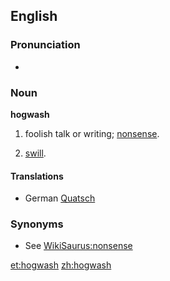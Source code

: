 ==English==

===Pronunciation===
*{{audio|en-us-hogwash.ogg|Audio (US)}}

===Noun===
'''hogwash'''

# {{slang}} foolish talk or writing; [[nonsense]].
# [[swill]].

====Translations====
{{trans-top|nonsense}}
*German [[Quatsch]] {{m}}
{{trans-mid}}
{{trans-bottom}}

===Synonyms===
*See [[WikiSaurus:nonsense]]

[[et:hogwash]]
[[zh:hogwash]]